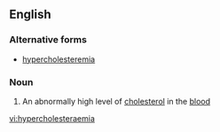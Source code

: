 ==English==

===Alternative forms===
*[[hypercholesteremia]]

===Noun===
{{en-noun|-}}

# {{context|medicine}} An abnormally high level of [[cholesterol]] in the [[blood]]

[[vi:hypercholesteraemia]]